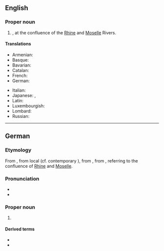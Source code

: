 ==English==
{{wikipedia}}

===Proper noun===
{{en-proper noun}}

# {{place|en|independent city|s/Rhineland-Palatinate|c/Germany}}, at the confluence of the [[Rhine]] and [[Moselle]] Rivers.

====Translations====
{{trans-top|city in Rhineland-Palatinate, Germany}}
* Armenian: {{t|hy|Կոբլենց|sc=Armn}}
* Basque: {{t+|eu|Koblentza|f}}
* Bavarian: {{t|bar|Koblenz}}
* Catalan: {{t|ca|Coblença|f}}
* French: {{t+|fr|Coblence}}
* German: {{t+|de|Koblenz}}
{{trans-mid}}
* Italian: {{t|it|Coblenza|f}}
* Japanese: {{t|ja|コブレンツ|tr=Koburentsu}}, {{t|ja|コーブレンツ|tr=Kōburentsu}}
* Latin: {{t|la|Confluentes|p}}
* Luxembourgish: {{t|lb|Kowelenz}}
* Lombard: {{t|lmo|Coblenza|f}}
* Russian: {{t+|ru|Кобленц}}
{{trans-bottom}}

----

==German==
{{wikipedia|lang=de}}

===Etymology===
From {{inh|de|gmh|Kobelenz}}, from local {{m|gmh|Kovelenz}} (cf. contemporary {{cog|gmw-cfr|Kowwelenz}}), from {{inh|de|goh|-}}, from {{der|de|la|Confluentes}}, referring to the confluence of [[Rhine]] and [[Moselle]].

===Pronunciation===
* {{IPA|de|/ˈkoːblɛn(t)s/}}
* {{audio|de|De-Koblenz.ogg|Audio}}

===Proper noun===
{{de-proper noun|n,'}}

# {{place|de|independent city|in northern|s/Rhineland-Palatinate|c/Germany|t=Koblenz}}

====Derived terms====
* {{l|de|Koblenzer}}
* {{l|de|koblenzisch}}